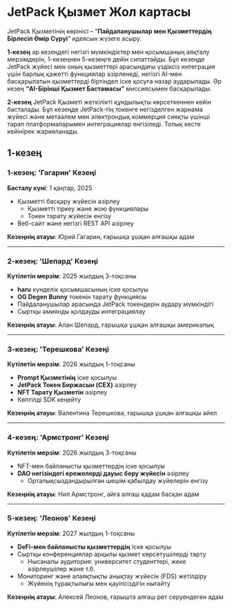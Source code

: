 # JetPack Қызмет Жол картасы

JetPack Қызметінің көрінісі – “**Пайдаланушылар мен Қызметтердің Бірлесіп Өмір Сүруі**” идеясын жүзеге асыру.

**1-кезең** әр кезеңдегі негізгі мүмкіндіктер мен қосымшаның аяқталу мерзімдерін, 1-кезеңнен 5-кезеңге дейін сипаттайды. Бұл кезеңде JetPack жүйесі мен оның қызметтері арасындағы үздіксіз интеграция үшін барлық қажетті функциялар әзірленеді, негізгі AI-мен басқарылатын қызметтерді біртіндеп іске қосуға назар аударылады. Әр кезең **“AI-Бірінші Қызмет Бастамасы”** миссиясымен басқарылады.

**2-кезең** JetPack Қызметі жеткілікті құндылықты көрсеткеннен кейін басталады. Бұл кезеңде JetPack-тің токенге негізделген жарнама жүйесі және метаәлем мен электрондық коммерция сияқты үшінші тарап платформаларымен интеграциялар енгізіледі. Толық кесте кейінірек жарияланады.


## 1-кезең

### **1-кезең: 'Гагарин' Кезеңі**
**Басталу күні**: 1 қаңтар, 2025

- Қызметті басқару жүйесін әзірлеу
  - Қызметті тіркеу және жою функциялары
  - Токен тарату жүйесін енгізу
- Веб-сайт және негізгі REST API әзірлеу

**Кезеңнің атауы**: Юрий Гагарин, ғарышқа ұшқан алғашқы адам

---

### **2-кезең: 'Шепард' Кезеңі**
**Күтілетін мерзім**: 2025 жылдың 3-тоқсаны

- **haru** күнделік қосымшасының іске қосылуы
- **OG Degen Bunny** токенін тарату функциясы
- Пайдаланушылар арасында JetPack токендерін аудару мүмкіндігі
- Сыртқы әмиянды қолдауды интеграциялау

**Кезеңнің атауы**: Алан Шепард, ғарышқа ұшқан алғашқы америкалық

---

### **3-кезең: 'Терешкова' Кезеңі**
**Күтілетін мерзім**: 2026 жылдың 1-тоқсаны

- **Prompt Қызметінің** іске қосылуы
- **JetPack Токен Биржасын (CEX)** әзірлеу
- **NFT Тарату Қызметін** әзірлеу
- Көптілді SDK кеңейту

**Кезеңнің атауы**: Валентина Терешкова, ғарышқа ұшқан алғашқы әйел

---

### **4-кезең: 'Армстронг' Кезеңі**
**Күтілетін мерзім**: 2026 жылдың 3-тоқсаны

- NFT-мен байланысты қызметтердің іске қосылуы
- **DAO негізіндегі ережелерді дауыс беру жүйесін** әзірлеу
  - Орталықсыздандырылған шешім қабылдау жүйелерін енгізу

**Кезеңнің атауы**: Нил Армстронг, айға алғаш қадам басқан адам

---

### **5-кезең: 'Леонов' Кезеңі**
**Күтілетін мерзім**: 2027 жылдың 1-тоқсаны

- **DeFi-мен байланысты қызметтердің** іске қосылуы
- Сыртқы конференциялар арқылы қызмет көрсетушілерді тарту
  - Нысаналы аудитория: университет студенттері, жеке әзірлеушілер және т.б.
- Мониторинг және алаяқтықты анықтау жүйесін (FDS) жетілдіру
  - Жүйенің тұрақтылығы мен қауіпсіздігін нығайту

**Кезеңнің атауы**: Алексей Леонов, ғарышта алғаш рет серуендеген адам